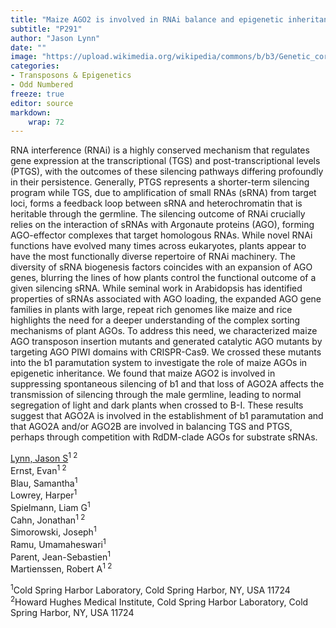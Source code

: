 ```yaml
---
title: "Maize AGO2 is involved in RNAi balance and epigenetic inheritance through the male germline"
subtitle: "P291"
author: "Jason Lynn"
date: ""
image: "https://upload.wikimedia.org/wikipedia/commons/b/b3/Genetic_corn.jpg"
categories: 
- Transposons & Epigenetics
- Odd Numbered
freeze: true
editor: source
markdown: 
    wrap: 72
---
```


RNA interference (RNAi) is a highly conserved mechanism that regulates gene expression at the transcriptional (TGS) and post-transcriptional levels (PTGS), with the outcomes of these silencing pathways differing profoundly in their persistence. Generally, PTGS represents a shorter-term silencing program while TGS, due to amplification of small RNAs (sRNA) from target loci, forms a feedback loop between sRNA and heterochromatin that is heritable through the germline. The silencing outcome of RNAi crucially relies on the interaction of sRNAs with Argonaute proteins (AGO), forming AGO-effector complexes that target homologous RNAs. While novel RNAi functions have evolved many times across eukaryotes, plants appear to have the most functionally diverse repertoire of RNAi machinery. The diversity of sRNA biogenesis factors coincides with an expansion of AGO genes, blurring the lines of how plants control the functional outcome of a given silencing sRNA. While seminal work in Arabidopsis has identified properties of sRNAs associated with AGO loading, the expanded AGO gene families in plants with large, repeat rich genomes like maize and rice highlights the need for a deeper understanding of the complex sorting mechanisms of plant AGOs. To address this need, we characterized maize AGO transposon insertion mutants and generated catalytic AGO mutants by targeting AGO PIWI domains with CRISPR-Cas9. We crossed these mutants into the b1 paramutation system to investigate the role of maize AGOs in epigenetic inheritance. We found that maize AGO2 is involved in suppressing spontaneous silencing of b1 and that loss of AGO2A affects the transmission of silencing through the male germline, leading to normal segregation of light and dark plants when crossed to B-I. These results suggest that AGO2A is involved in the establishment of b1 paramutation and that AGO2A and/or AGO2B are involved in balancing TGS and PTGS, perhaps through competition with RdDM-clade AGOs for substrate sRNAs.

<a href='mailto:jlynn@cshl.edu'>Lynn, Jason S</a><sup>1 2</sup><br>Ernst, Evan<sup>1 2</sup><br>Blau, Samantha<sup>1</sup><br>Lowrey, Harper<sup>1</sup><br>Spielmann, Liam G<sup>1</sup><br>Cahn, Jonathan<sup>1 2</sup><br>Simorowski, Joseph<sup>1</sup><br>Ramu, Umamaheswari<sup>1</sup><br>Parent, Jean-Sebastien<sup>1</sup><br>Martienssen, Robert A<sup>1 2</sup><br>

<sup>1</sup>Cold Spring Harbor Laboratory, Cold Spring Harbor, NY, USA 11724<br><sup>2</sup>Howard Hughes Medical Institute, Cold Spring Harbor Laboratory, Cold Spring Harbor, NY, USA 11724<br>